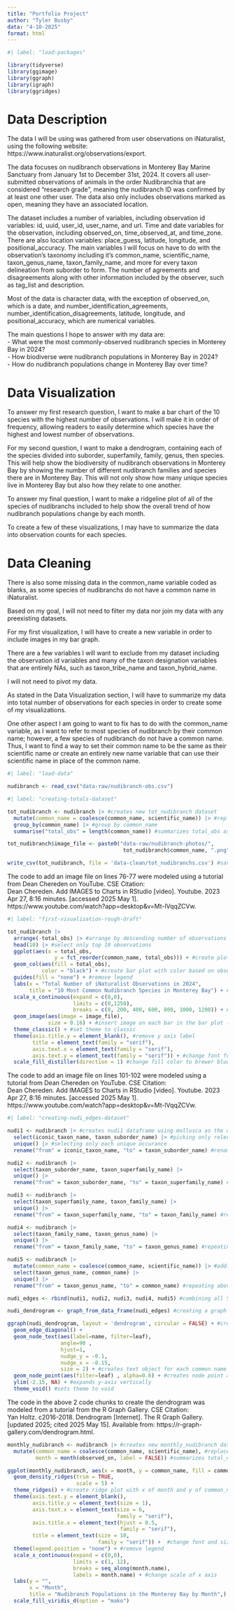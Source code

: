 ```yaml
---
title: "Portfolio Project"
author: "Tyler Busby"
data: "4-10-2025"
format: html
---
```


```r
#| label: "load-packages"

library(tidyverse)
library(ggimage)
library(ggraph)
library(igraph)
library(ggridges)
```

# Data Description

The data I will be using was gathered from user observations on iNaturalist, using the following website: https://www.inaturalist.org/observations/export.

The data focuses on nudibranch observations in Monterey Bay Marine Sanctuary from January 1st to December 31st, 2024. It covers all user-submitted observations of animals in the order Nudibranchia that are considered "research grade", meaning the nudibranch ID was confirmed by at least one other user. The data also only includes observations marked as open, meaning they have an associated location.

The dataset includes a number of variables, including observation id variables: id, uuid, user_id, user_name, and url. Time and date variables for the observation, including observed_on, time_observed_at, and time_zone. There are also location variables: place_guess, latitude, longitude, and positional_accuracy. The main variables I will focus on have to do with the observation's taxonomy including it's common_name, scientific_name, taxon_genus_name, taxon_family_name, and more for every taxon delineation from suborder to form. The number of agreements and disagreements along with other information included by the observer, such as tag_list and description.

Most of the data is character data, with the exception of observed_on, which is a date, and number_identification_agreements, number_identification_disagreements, latitude, longitude, and positional_accuracy, which are numerical variables.

The main questions I hope to answer with my data are:\
- What were the most commonly-observed nudibranch species in Monterey Bay in 2024?\
- How biodiverse were nudibranch populations in Monterey Bay in 2024?\
- How do nudibranch populations change in Monterey Bay over time?

# Data Visualization

To answer my first research question, I want to make a bar chart of the 10 species with the highest number of observations. I will make it in order of frequency, allowing readers to easily determine which species have the highest and lowest number of observations.

For my second question, I want to make a dendrogram, containing each of the species divided into suborder, superfamily, family, genus, then species. This will help show the biodiversity of nudibranch observations in Monterey Bay by showing the number of different nudibranch families and species there are in Monterey Bay. This will not only show how many unique species live in Monterey Bay but also how they relate to one another.

To answer my final question, I want to make a ridgeline plot of all of the species of nudibranchs included to help show the overall trend of how nudibranch populations change by each month.

To create a few of these visualizations, I may have to summarize the data into observation counts for each species.

# Data Cleaning

There is also some missing data in the common_name variable coded as blanks, as some species of nudibranchs do not have a common name in iNaturalist.

Based on my goal, I will not need to filter my data nor join my data with any preexisting datasets.

For my first visualization, I will have to create a new variable in order to include images in my bar graph.

There are a few variables I will want to exclude from my dataset including the observation id variables and many of the taxon designation variables that are entirely NAs, such as taxon_tribe_name and taxon_hybrid_name.

I will not need to pivot my data.

As stated in the Data Visualization section, I will have to summarize my data into total number of observations for each species in order to create some of my visualizations.

One other aspect I am going to want to fix has to do with the common_name variable, as I want to refer to most species of nudibranch by their common name; however, a few species of nudibranch do not have a common name. Thus, I want to find a way to set their common name to be the same as their scientific name or create an entirely new name variable that can use their scientific name in place of the common name.

```r
#| label: "load-data"

nudibranch <- read_csv("data-raw/nudibranch-obs.csv")
```

```r
#| label: "creating-totals-dataset"

tot_nudibranch <- nudibranch |> #creates new tot_nudibranch dataset
  mutate(common_name = coalesce(common_name, scientific_name)) |> #replaces nas in common name variable with scientific name
  group_by(common_name) |> #group by common_name
  summarise("total_obs" = length(common_name)) #summarizes total_obs as the number of each common name observation

tot_nudibranch$image_file <- paste0("data-raw/nudibranch-photos/", 
                                     tot_nudibranch$common_name, ".png") #creates image address variable for each common name (see below)

write_csv(tot_nudibranch, file = 'data-clean/tot_nudibranchs.csv') #save new totals dataset as updated csv file
```

The code to add an image file on lines 76-77 were modeled using a tutorial from Dean Chereden on YouTube. CSE Citation:\
Dean Chereden. Add IMAGES to Charts in RStudio \[video\]. Youtube. 2023 Apr 27, 8:16 minutes. \[accessed 2025 May 1\]. https://www.youtube.com/watch?app=desktop&v=Mt-lVqqZCVw.

```r
#| label: "first-visualization-rough-draft"

tot_nudibranch |>
  arrange(-total_obs) |> #arrange by descending number of observations of each species
  head(10) |> #select only top 10 observations
  ggplot(aes(x = total_obs, 
               y = fct_reorder(common_name, total_obs))) + #create plot with given aesthetics
  geom_col(aes(fill = total_obs), 
           color = "black") + #create bar plot with color based on observation number
  guides(fill = "none") + #remove legend
  labs(x = "Total Number of iNaturalist Observations in 2024",
       title = "10 Most Common Nudibranch Species in Monterey Bay") + #create descriptive labels
  scale_x_continuous(expand = c(0,0), 
                     limits = c(0,1250),
                     breaks = c(0, 200, 400, 600, 800, 1000, 1200)) + #resize x axis scale
  geom_image(aes(image = image_file),
             size = 0.16) + #insert image on each bar in the bar plot (see below)
  theme_classic() + #set theme to classic
  theme(axis.title.y = element_blank(), #remove y axis label
        title = element_text(family = "serif"),
        axis.text.x = element_text(family = "serif"),
        axis.text.y = element_text(family = "serif")) + #change font for all texts
  scale_fill_distiller(direction = 1) #change fill color to brewer blues
```

The code to add an image file on lines 101-102 were modeled using a tutorial from Dean Chereden on YouTube. CSE Citation:\
Dean Chereden. Add IMAGES to Charts in RStudio \[video\]. Youtube. 2023 Apr 27, 8:16 minutes. \[accessed 2025 May 1\]. https://www.youtube.com/watch?app=desktop&v=Mt-lVqqZCVw.

```r
#| label: "creating-nudi_edges-dataset"

nudi1 <- nudibranch |> #creates nudi1 dataframe using mollusca as the origin and suborder as first group
  select(iconic_taxon_name, taxon_suborder_name) |> #picking only relevant variables
  unique() |> #selecting only each unique occurance
  rename("from" = iconic_taxon_name, "to" = taxon_suborder_name) #renaming variables for later cbind

nudi2 <- nudibranch |>
  select(taxon_suborder_name, taxon_superfamily_name) |>
  unique() |>
  rename("from" = taxon_suborder_name, "to" = taxon_superfamily_name) #repeating above for suborder and superfamily

nudi3 <- nudibranch |>
  select(taxon_superfamily_name, taxon_family_name) |>
  unique() |>
  rename("from" = taxon_superfamily_name, "to" = taxon_family_name) #repeating above for superfamily and family

nudi4 <- nudibranch |>
  select(taxon_family_name, taxon_genus_name) |>
  unique() |>
  rename("from" = taxon_family_name, "to" = taxon_genus_name) #repeating above for family and genus

nudi5 <- nudibranch |>
  mutate(common_name = coalesce(common_name, scientific_name)) |> #adding scientific to NA common names
  select(taxon_genus_name, common_name) |>
  unique() |>
  rename("from" = taxon_genus_name, "to" = common_name) #repeating above for genus and common name (species)

nudi_edges <- rbind(nudi1, nudi2, nudi3, nudi4, nudi5) #combining all 5 datasets into one edge dataset
```

```r
nudi_dendrogram <- graph_from_data_frame(nudi_edges) #creating a graph object to be used in ggraph

ggraph(nudi_dendrogram, layout = 'dendrogram', circular = FALSE) + #creating dendrogram from nudi_dendrogram
  geom_edge_diagonal() +
  geom_node_text(aes(label=name, filter=leaf), 
                 angle=90 , 
                 hjust=1, 
                 nudge_y = -0.1, 
                 nudge_x = -0.15,
                 size = 2) + #creates text object for each common name and aligns it with node point
  geom_node_point(aes(filter=leaf) , alpha=0.6) + #creates node point at each end
  ylim(-2.15, NA) + #expands y-axis vertically
  theme_void() #sets theme to void
```

The code in the above 2 code chunks to create the dendrogram was modeled from a tutorial from the R Graph Gallery. CSE Citation:\
Yan Holtz. c2016-2018. Dendrogram \[Internet\]. The R Graph Gallery. \[updated 2025; cited 2025 May 15\]. Available from: https://r-graph-gallery.com/dendrogram.html.

```r
monthly_nudibranch <- nudibranch |> #creates new monthly_nudibranch dataset
  mutate(common_name = coalesce(common_name, scientific_name), #replaces nas in common name variable with scientific name
         month = month(observed_on, label = FALSE)) #summarizes total_obs as the number of each common name observation
```

```r
ggplot(monthly_nudibranch, aes(x = month, y = common_name, fill = common_name)) +
  geom_density_ridges(trim = TRUE, 
                      scale = 5) + 
  theme_ridges() + #create ridge plot with x of month and y of common_name
  theme(axis.text.y = element_blank(),
        axis.title.y = element_text(size = 1),
        axis.text.x = element_text(size = 6,
                                   family = "serif"),
        axis.title.x = element_text(hjust = 0.5,
                                    family = "serif"),
        title = element_text(size = 10, 
                             family = "serif")) +  #change font and size for all texts
  theme(legend.position = "none") + #remove legend
  scale_x_continuous(expand = c(0,0),
                     limits = c(1, 12),
                     breaks = seq_along(month.name), 
                     labels = month.name) + #change scale of x axis
  labs(y = "",
       x = "Month",
       title = "Nudibranch Populations in the Monterey Bay by Month",) + #add descriptive labels 
  scale_fill_viridis_d(option = "mako")
```
